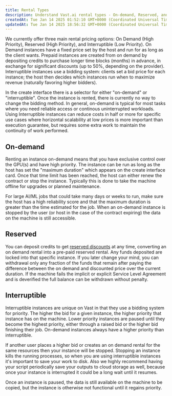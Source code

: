 ```yaml
---
title: Rental Types
description: Understand Vast.ai rental types - On-demand, Reserved, and Interruptible. Learn how each pricing model works, their differences, and when to use each.
createdAt: Tue Jan 14 2025 01:52:10 GMT+0000 (Coordinated Universal Time)
updatedAt: Tue Jan 14 2025 18:56:32 GMT+0000 (Coordinated Universal Time)
---
```


We currently offer three main rental pricing options: On Demand (High Priority), Reserved (High Priority), and Interruptible (Low Priority).
On Demand instances have a fixed price set by the host and run for as long as the client wants.
Prepaid instances are created from on demand by depositing credits to purchase longer time blocks (months) in advance, in exchange for significant discounts (up to 50%, depending on the provider).
Interruptible instances use a bidding system: clients set a bid price for each instance; the host then decides which instances run when to maximize revenue (naturally favoring higher bidders).

In the create interface there is a selector for either "on-demand" or "interruptible". Once the instance is rented, there is currently no way to change the bidding method. In general, on-demand is typical for most tasks where you need reliable access or continous uninterrupted workloads. Using Interruptible instances can reduce costs in half or more for specific use cases where horizontal scalability at low prices is more important than execution guarantee, but requires some extra work to maintain the continuity of work performed.

## On-demand

Renting an instance on-demand means that you have exclusive control over the GPU(s) and have high priority. The instance can be run as long as the host has set the "maximum duration" which appears on the create interface card. Once that time limit has been reached, the host can either renew the contract or stop the instance. Typically this is done to take the machine offline for upgrades or planned maintenance.

For large AI/ML jobs that could take many days or weeks to run, make sure the host has a high reliability score and that the maximum duration is greater than the time estimated for the job.
When an on-demand instance is stopped by the user (or host in the case of the contract expiring) the data on the machine is still accessible.

## Reserved

You can deposit credits to get [reserved discounts](/documentation/instances/reserved-instance-discounts) at any time, converting an on demand rental into a pre-paid reserved rental.
Any funds deposited are locked into that specific instance.
If you later change your mind, you can withdrawal only any fraction of the funds that remain after paying the difference between the on demand and discounted price over the current duration.
If the machine fails the implicit or explicit Service Level Agreement and is deverified the full balance can be withdrawn without penalty.

## Interruptible

Interruptible instances are unique on Vast in that they use a bidding system for priority. The higher the bid for a given instance, the higher priority that instance has on the machine. Lower priority instances are paused until they become the highest priority, either through a raised bid or the higher bid finishing their job. On-demand instances always have a higher priority than interruptible.

If another user places a higher bid or creates an on demand rental for the same resources then your instance will be stopped. Stopping an instance kills the running processes, so when you are using interruptible instances it's important to save your work to disk. Also we highly recommend having your script periodically save your outputs to cloud storage as well, because once your instance is interrupted it could be a long wait until it resumes.

Once an instance is paused, the data is still available on the machine to be copied, but the instance is otherwise not functional until it regains priority.
